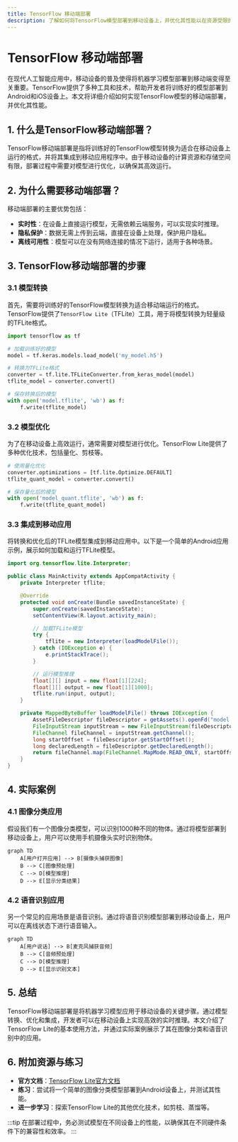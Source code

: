 ```yaml
---
title: TensorFlow 移动端部署
description: 了解如何将TensorFlow模型部署到移动设备上，并优化其性能以在资源受限的环境中运行。
---
```


# TensorFlow 移动端部署

在现代人工智能应用中，移动设备的普及使得将机器学习模型部署到移动端变得至关重要。TensorFlow提供了多种工具和技术，帮助开发者将训练好的模型部署到Android和iOS设备上。本文将详细介绍如何实现TensorFlow模型的移动端部署，并优化其性能。

## 1. 什么是TensorFlow移动端部署？

TensorFlow移动端部署是指将训练好的TensorFlow模型转换为适合在移动设备上运行的格式，并将其集成到移动应用程序中。由于移动设备的计算资源和存储空间有限，部署过程中需要对模型进行优化，以确保其高效运行。

## 2. 为什么需要移动端部署？

移动端部署的主要优势包括：

- **实时性**：在设备上直接运行模型，无需依赖云端服务，可以实现实时推理。
- **隐私保护**：数据无需上传到云端，直接在设备上处理，保护用户隐私。
- **离线可用性**：模型可以在没有网络连接的情况下运行，适用于各种场景。

## 3. TensorFlow移动端部署的步骤

### 3.1 模型转换

首先，需要将训练好的TensorFlow模型转换为适合移动端运行的格式。TensorFlow提供了`TensorFlow Lite`（TFLite）工具，用于将模型转换为轻量级的TFLite格式。

```python
import tensorflow as tf

# 加载训练好的模型
model = tf.keras.models.load_model('my_model.h5')

# 转换为TFLite格式
converter = tf.lite.TFLiteConverter.from_keras_model(model)
tflite_model = converter.convert()

# 保存转换后的模型
with open('model.tflite', 'wb') as f:
    f.write(tflite_model)
```

### 3.2 模型优化

为了在移动设备上高效运行，通常需要对模型进行优化。TensorFlow Lite提供了多种优化技术，包括量化、剪枝等。

```python
# 使用量化优化
converter.optimizations = [tf.lite.Optimize.DEFAULT]
tflite_quant_model = converter.convert()

# 保存量化后的模型
with open('model_quant.tflite', 'wb') as f:
    f.write(tflite_quant_model)
```

### 3.3 集成到移动应用

将转换和优化后的TFLite模型集成到移动应用中。以下是一个简单的Android应用示例，展示如何加载和运行TFLite模型。

```java
import org.tensorflow.lite.Interpreter;

public class MainActivity extends AppCompatActivity {
    private Interpreter tflite;

    @Override
    protected void onCreate(Bundle savedInstanceState) {
        super.onCreate(savedInstanceState);
        setContentView(R.layout.activity_main);

        // 加载TFLite模型
        try {
            tflite = new Interpreter(loadModelFile());
        } catch (IOException e) {
            e.printStackTrace();
        }

        // 运行模型推理
        float[][] input = new float[1][224];
        float[][] output = new float[1][1000];
        tflite.run(input, output);
    }

    private MappedByteBuffer loadModelFile() throws IOException {
        AssetFileDescriptor fileDescriptor = getAssets().openFd("model.tflite");
        FileInputStream inputStream = new FileInputStream(fileDescriptor.getFileDescriptor());
        FileChannel fileChannel = inputStream.getChannel();
        long startOffset = fileDescriptor.getStartOffset();
        long declaredLength = fileDescriptor.getDeclaredLength();
        return fileChannel.map(FileChannel.MapMode.READ_ONLY, startOffset, declaredLength);
    }
}
```

## 4. 实际案例

### 4.1 图像分类应用

假设我们有一个图像分类模型，可以识别1000种不同的物体。通过将模型部署到移动设备上，用户可以使用手机摄像头实时识别物体。

```mermaid
graph TD
    A[用户打开应用] --> B[摄像头捕获图像]
    B --> C[图像预处理]
    C --> D[模型推理]
    D --> E[显示分类结果]
```

### 4.2 语音识别应用

另一个常见的应用场景是语音识别。通过将语音识别模型部署到移动设备上，用户可以在离线状态下进行语音输入。

```mermaid
graph TD
    A[用户说话] --> B[麦克风捕获音频]
    B --> C[音频预处理]
    C --> D[模型推理]
    D --> E[显示识别文本]
```

## 5. 总结

TensorFlow移动端部署是将机器学习模型应用于移动设备的关键步骤。通过模型转换、优化和集成，开发者可以在移动设备上实现高效的实时推理。本文介绍了TensorFlow Lite的基本使用方法，并通过实际案例展示了其在图像分类和语音识别中的应用。

## 6. 附加资源与练习

- **官方文档**：[TensorFlow Lite官方文档](https://www.tensorflow.org/lite)
- **练习**：尝试将一个简单的图像分类模型部署到Android设备上，并测试其性能。
- **进一步学习**：探索TensorFlow Lite的其他优化技术，如剪枝、蒸馏等。

:::tip
在部署过程中，务必测试模型在不同设备上的性能，以确保其在不同硬件条件下的兼容性和效率。
:::